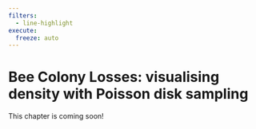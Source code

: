 ```yaml
---
filters:
  - line-highlight
execute: 
  freeze: auto
---
```


# Bee Colony Losses: visualising density with Poisson disk sampling {#sec-bees}

::: {.callout-caution}

This chapter is coming soon!

:::